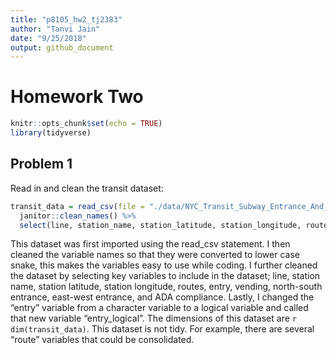 ```yaml
---
title: "p8105_hw2_tj2383"
author: "Tanvi Jain"
date: "9/25/2018"
output: github_document
---
```


# Homework Two

```r
knitr::opts_chunk$set(echo = TRUE)
library(tidyverse)
```

## Problem 1

Read in and clean the transit dataset:
```r
transit_data = read_csv(file = "./data/NYC_Transit_Subway_Entrance_And_Exit_Data.csv", col_types = "cccddcccccccccccccccccccccccddcc") %>% 
  janitor::clean_names() %>%
  select(line, station_name, station_latitude, station_longitude, route1:route11, entry, vending, north_south_street, east_west_street, ada) %>% mutate(entry = recode(entry, "YES" = TRUE, "NO" = FALSE))
```

This dataset was first imported using the read_csv statement. I then cleaned the variable names so that they were converted to lower case snake, this makes the variables easy to use while coding. I further cleaned the dataset by selecting key variables to include in the dataset; line, station name, station latitude, station longitude, routes, entry, vending, north-south entrance, east-west entrance, and ADA compliance. Lastly, I changed the "entry" variable from a character variable to a logical variable and called that new variable "entry_logical". The dimensions of this dataset are `r dim(transit_data)`. This dataset is not tidy. For example, there are several "route" variables that could be consolidated.





